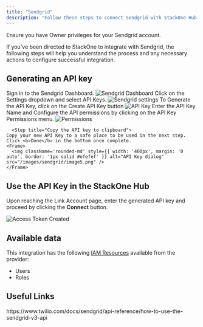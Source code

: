 ```yaml
---
title: "Sendgrid"
description: "Follow these steps to connect Sendgrid with StackOne Hub successfully."
---
```



<Warning>
  Ensure you have Owner privileges for your Sendgrid account.
</Warning>

If you've been directed to StackOne to integrate with Sendgrid, the following steps will help you understand the process and any necessary actions to configure successful integration.

## Generating an API key

<Steps>
  <Step title="Sign in to Sendgrid">
    Sign in to the Sendgrid Dashboard.
    <Frame>
      <img className='rounded-md' style={{ margin: '0 auto', border: '1px solid #efefef' }} alt="Sendgrid Dashboard" src="/images/sendgrid/image1.png" />
    </Frame>
  </Step>

  <Step title="Go to Settings">
    Click on the Settings dropdown and select API Keys.
    <Frame>
      <img className='rounded-md' style={{ margin: '0 auto', border: '1px solid #efefef' }} alt="Sendgrid settings" src="/images/sendgrid/image2.png" />
    </Frame>
  </Step>

  <Step title="Generate the API Key">
    To Generate the API Key, click on the Create API Key button
    <Frame>
      <img className='rounded-md' style={{ margin: '0 auto', border: '1px solid #efefef' }} alt="API Key" src="/images/sendgrid/image3.png" />
    </Frame>
  </Step>

  <Step title="Configure permissions">
    Enter the API Key Name and Configure the API permissions by clicking on the API Key Permissions menu.
    <Frame>
      <img className='rounded-md' style={{ margin: '0 auto', border: '1px solid #efefef' }} alt="Permissions" src="/images/sendgrid/image4.png" />
    </Frame>
  </Step>

      <Step title="Copy the API key to clipboard">
    Copy your new API Key to a safe place to be used in the next step. Click <b>Done</b> in the bottom once complete.
    <Frame>
      <img className='rounded-md' style={{ width: '400px', margin: '0 auto', border: '1px solid #efefef' }} alt="API Key dialog" src="/images/sendgrid/image5.png" />
    </Frame>
  </Step>
</Steps>


## Use the API Key in the StackOne Hub

Upon reaching the Link Account page, enter the generated API key and proceed by clicking the <b>Connect</b> button.

<Frame>
  <img
    className="rounded-md"
    style={{ width: "400px", margin: "0 auto", border: "1px solid #efefef" }}
    alt="Access Token Created"
    src="/images/sendgrid/image6.png"
  />
</Frame>

<IntegrationFooter />


## Available data

This integration has the following [IAM Resources](https://docs.stackone.com/reference/iam_list_users) available from the provider:
<ul>
 <li>Users</li>
 <li>Roles</li>
</ul>


## Useful Links
<Card title="API Reference" icon="link" href="https://www.twilio.com/docs/sendgrid/api-reference/how-to-use-the-sendgrid-v3-api">
  https://www.twilio.com/docs/sendgrid/api-reference/how-to-use-the-sendgrid-v3-api
</Card>

